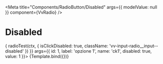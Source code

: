 


<Meta
	title="Components/RadioButton/Disabled"
	args={{
		modelValue: null
	}}
	component={VvRadio}
/>

# Disabled

<Canvas>
	<Story
		name="Disabled"
		play={(ctx) => {
			radioTest(ctx, {
				isClickDisabled: true,
				className: 'vv-input-radio__input--disabled'
			})
		}}
		args={{
			id: 1,
			label: 'opzione 1',
			name: 'ck1',
			disabled: true,
			value: 1
		}}>
		{Template.bind({})}
	</Story>
</Canvas>
